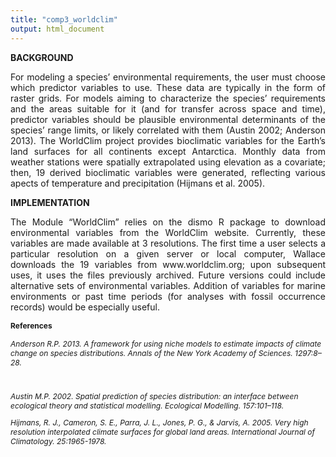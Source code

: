 ```yaml
---
title: "comp3_worldclim"
output: html_document
---
```

**BACKGROUND**
<p align="justify">
For modeling a species’ environmental requirements, the user must choose which predictor variables to use. These data are typically in the form of raster grids. For models aiming to characterize the species’ requirements and the areas suitable for it (and for transfer across space and time), predictor variables should be plausible environmental determinants of the species’ range limits, or likely correlated with them (Austin 2002; Anderson 2013). The WorldClim project provides bioclimatic variables for the Earth’s land surfaces for all continents except Antarctica. Monthly data from weather stations were spatially extrapolated using elevation as a covariate; then, 19 derived bioclimatic variables were generated, reflecting various apects of temperature and precipitation (Hijmans et al. 2005).  
</p>

**IMPLEMENTATION**
<p align="justify">
The Module “WorldClim” relies on the dismo R package to download environmental variables from the WorldClim website. Currently, these variables are made available at 3 resolutions. The first time a user selects a particular resolution on a given server or local computer, Wallace downloads the 19 variables from www.worldclim.org; upon subsequent uses, it uses the files previously archived. Future versions could include alternative sets of environmental variables. Addition of variables for marine environments or past time periods (for analyses with fossil occurrence records) would be especially useful.  
</p>

<p align="justify">
<div style="font-size:9pt;font-weight:bold">References</div><p>
<div style="font-size:9pt;font-style:italic">
Anderson R.P. 2013. A framework for using niche models to estimate impacts of climate change on species distributions. Annals of the New York Academy of Sciences. 1297:8–28.<p><br>

Austin M.P. 2002. Spatial prediction of species distribution: an interface between ecological theory and statistical modelling. Ecological Modelling. 157:101–118.<p>

Hijmans, R. J., Cameron, S. E., Parra, J. L., Jones, P. G., & Jarvis, A. 2005. Very high resolution interpolated climate surfaces for global land areas. International Journal of Climatology. 25:1965-1978.<p>

</div>
